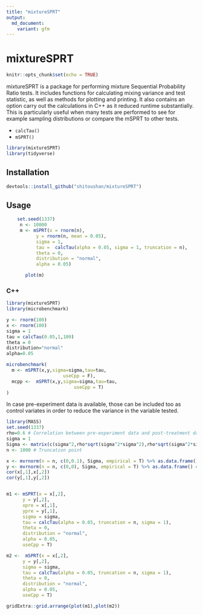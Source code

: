```yaml
---
title: "mixtureSPRT"
output:
  md_document:
    variant: gfm
---
```


# mixtureSPRT
```r
knitr::opts_chunk$set(echo = TRUE)
```

mixtureSPRT is a package for performing mixture Sequential Probability Ratio tests. It includes functions for calculating mixing variance and test statistic, as well as methods for plotting and printing. It also contains an option carry out the calculations in C++ as it reduced runtime substantially. This is particularly useful when many tests are performed to see for example sampling distributions or compare the mSPRT to other tests. 

- `calcTau()`
- `mSPRT()`

```r
library(mixtureSPRT)
library(tidyverse)
```


## Installation

```r
devtools::install_github("shitoushan/mixtureSPRT")
```

## Usage

```r
    set.seed(1337)
     n <- 10000
     m <- mSPRT(x = rnorm(n),
           y = rnorm(n, mean = 0.05),
           sigma = 1,
           tau =  calcTau(alpha = 0.05, sigma = 1, truncation = n),
           theta = 0,
           distribution = "normal",
           alpha = 0.05)

       plot(m)
```



### C++

```r
library(mixtureSPRT)
library(microbenchmark)

y <- rnorm(100)
x <- rnorm(100)
sigma = 1
tau = calcTau(0.05,1,100)
theta = 0
distribution="normal"
alpha=0.05

microbenchmark(
  m <- mSPRT(x,y,sigma=sigma,tau=tau,
                     useCpp = F),
  mcpp <-  mSPRT(x,y,sigma=sigma,tau=tau,
                         useCpp = T)
)
```
In case pre-experiment data is available, those can be included too as control variates in order to reduce the variance in the variable tested.

```r
library(MASS)
set.seed(1337)
rho=0.6 # Correlation between pre-experiment data and post-treatment data
sigma = 1
Sigma <- matrix(c(sigma^2,rho*sqrt(sigma^2*sigma^2),rho*sqrt(sigma^2*sigma^2),sigma^2),2,2) # covar.matrix to make sure correlation = rho
n <- 1000 # Truncation point

x <- mvrnorm(n = n, c(0,0.1), Sigma, empirical = T) %>% as.data.frame() # Treatment group
y <- mvrnorm(n = n, c(0,0), Sigma, empirical = T) %>% as.data.frame() # Control group
cor(x[,1],x[,2])
cor(y[,1],y[,2])


m1 <- mSPRT(x = x[,2],
      y = y[,2],
      xpre = x[,1],
      ypre = y[,1],
      sigma = sigma,
      tau = calcTau(alpha = 0.05, truncation = n, sigma = 1),
      theta = 0,
      distribution = "normal",
      alpha = 0.05,
      useCpp = T)

m2 <-  mSPRT(x = x[,2],
      y = y[,2],
      sigma = sigma,
      tau = calcTau(alpha = 0.05, truncation = n, sigma = 1),
      theta = 0,
      distribution = "normal",
      alpha = 0.05,
      useCpp = T)

gridExtra::grid.arrange(plot(m1),plot(m2))

```

